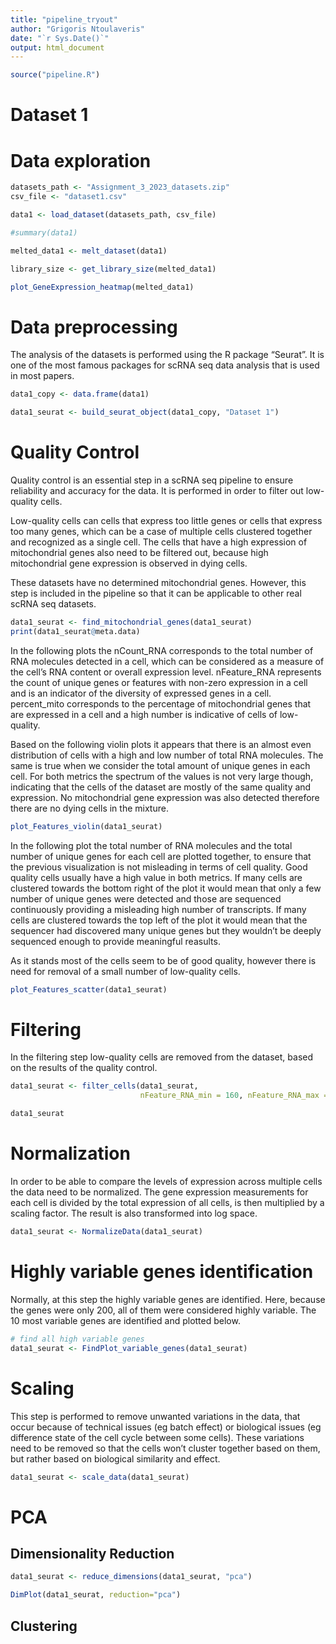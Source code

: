 ```yaml
---
title: "pipeline_tryout"
author: "Grigoris Ntoulaveris"
date: "`r Sys.Date()`"
output: html_document
---
```


```r
source("pipeline.R")

```

# Dataset 1

# Data exploration
```r

datasets_path <- "Assignment_3_2023_datasets.zip"
csv_file <- "dataset1.csv"

data1 <- load_dataset(datasets_path, csv_file)


```

```r
#summary(data1)

```

```r
melted_data1 <- melt_dataset(data1)

```
```r

library_size <- get_library_size(melted_data1)

```
```r

plot_GeneExpression_heatmap(melted_data1)


```


# Data preprocessing

The analysis of the datasets is performed using the R package "Seurat". It is one of the most famous packages for scRNA seq data analysis that is used in most papers.

```r
data1_copy <- data.frame(data1)

```

```r
data1_seurat <- build_seurat_object(data1_copy, "Dataset 1")

```


# Quality Control

Quality control is an essential step in a scRNA seq pipeline to ensure reliability and accuracy for the data. It is performed in order to filter out low-quality cells. 

Low-quality cells can cells that express too little genes or cells that express too many genes, which can be a case of multiple cells clustered together and recognized as a single cell. The cells that have a high expression of mitochondrial genes also need to be filtered out, because high mitochondrial gene expression is observed in dying cells.

These datasets have no determined mitochondrial genes. However, this step is included in the pipeline so that it can be applicable to other real scRNA seq datasets.

```r
data1_seurat <- find_mitochondrial_genes(data1_seurat)
print(data1_seurat@meta.data)

```

In the following plots the nCount_RNA corresponds to the total number of RNA molecules detected in a cell, which can be considered as a measure of the cell's RNA content or overall expression level. nFeature_RNA represents the count of unique genes or features with non-zero expression in a cell and is an indicator of the diversity of expressed genes in a cell. percent_mito corresponds to the percentage of mitochondrial genes that are expressed in a cell and a high number is indicative of cells of low-quality.

Based on the following violin plots it appears that there is an almost even distribution of cells with a high and low number of total RNA molecules. The same is true when we consider the total amount of unique genes in each cell. For both metrics the spectrum of the values is not very large though, indicating that the cells of the dataset are mostly of the same quality and expression. No mitochondrial gene expression was also detected therefore there are no dying cells in the mixture.

```r
plot_Features_violin(data1_seurat)

```

In the following plot the total number of RNA molecules and the total number of unique genes for each cell are plotted together, to ensure that the previous visualization is not misleading in terms of cell quality. Good quality cells usually have a high value in both metrics. If many cells are clustered towards the bottom right of the plot it would mean that only a few number of unique genes were detected and those are sequenced continuously providing a misleading high number of transcripts. If many cells are clustered towards the top left of the plot it would mean that the sequencer had discovered many unique genes but they wouldn't be deeply sequenced enough to provide meaningful reasults.

As it stands most of the cells seem to be of good quality, however there is need for removal of a small number of low-quality cells.

```r
plot_Features_scatter(data1_seurat)

```
# Filtering

In the filtering step low-quality cells are removed from the dataset, based on the results of the quality control.

```r
data1_seurat <- filter_cells(data1_seurat, 
                             nFeature_RNA_min = 160, nFeature_RNA_max = 1000, percent_mito_max = 5)

data1_seurat
```

# Normalization
In order to be able to compare the levels of expression across multiple cells the data need to be normalized. The gene expression measurements for each cell is divided by the total expression of all cells, is then multiplied by a scaling factor. The result is also transformed into log space.

```r
data1_seurat <- NormalizeData(data1_seurat)

```

# Highly variable genes identification
Normally, at this step the highly variable genes are identified. Here, because the genes were only 200, all of them were considered highly variable. The 10 most variable genes are identified and plotted below.

```r

# find all high variable genes
data1_seurat <- FindPlot_variable_genes(data1_seurat)

```

# Scaling

This step is performed to remove unwanted variations in the data, that occur because of technical issues (eg batch effect) or biological issues (eg difference state of the cell cycle between some cells). These variations need to be removed so that the cells won't cluster together based on them, but rather based on biological similarity and effect.


```r
data1_seurat <- scale_data(data1_seurat)
```

# PCA

## Dimensionality Reduction

```r
data1_seurat <- reduce_dimensions(data1_seurat, "pca")

```
```r
DimPlot(data1_seurat, reduction="pca")

```

## Clustering

```r


```









